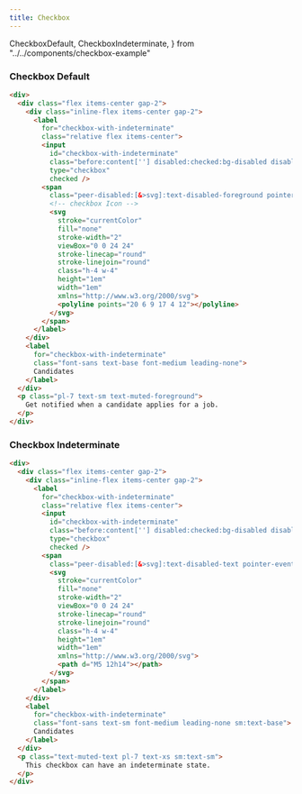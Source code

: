 ```yaml
---
title: Checkbox
---
```


  CheckboxDefault,
  CheckboxIndeterminate,
} from "../../components/checkbox-example"

### Checkbox Default

<CheckboxDefault />

```html title="checkbox.html"
<div>
  <div class="flex items-center gap-2">
    <div class="inline-flex items-center gap-2">
      <label
        for="checkbox-with-indeterminate"
        class="relative flex items-center">
        <input
          id="checkbox-with-indeterminate"
          class="before:content[''] disabled:checked:bg-disabled disabled:border-disabled border-main-foreground peer relative h-5 w-5 cursor-pointer appearance-none rounded-[4px] border transition-all checked:border-primary checked:bg-primary indeterminate:border-primary indeterminate:bg-primary disabled:cursor-default [&+span>svg]:text-primary-foreground"
          type="checkbox"
          checked />
        <span
          class="peer-disabled:[&>svg]:text-disabled-foreground pointer-events-none absolute left-2/4 top-2/4 -translate-x-2/4 -translate-y-2/4 opacity-0 transition-opacity peer-checked:opacity-100 peer-indeterminate:opacity-100">
          <!-- checkbox Icon -->
          <svg
            stroke="currentColor"
            fill="none"
            stroke-width="2"
            viewBox="0 0 24 24"
            stroke-linecap="round"
            stroke-linejoin="round"
            class="h-4 w-4"
            height="1em"
            width="1em"
            xmlns="http://www.w3.org/2000/svg">
            <polyline points="20 6 9 17 4 12"></polyline>
          </svg>
        </span>
      </label>
    </div>
    <label
      for="checkbox-with-indeterminate"
      class="font-sans text-base font-medium leading-none">
      Candidates
    </label>
  </div>
  <p class="pl-7 text-sm text-muted-foreground">
    Get notified when a candidate applies for a job.
  </p>
</div>
```

### Checkbox Indeterminate

<CheckboxIndeterminate />

```html title="checkbox-indeterminate.html"
<div>
  <div class="flex items-center gap-2">
    <div class="inline-flex items-center gap-2">
      <label
        for="checkbox-with-indeterminate"
        class="relative flex items-center">
        <input
          id="checkbox-with-indeterminate"
          class="before:content[''] disabled:checked:bg-disabled disabled:border-disabled border-main-text [&+span>svg]:text-primary-text peer relative h-5 w-5 cursor-pointer appearance-none rounded-[4px] border transition-all checked:border-primary checked:bg-primary indeterminate:border-primary indeterminate:bg-primary disabled:cursor-default"
          type="checkbox"
          checked />
        <span
          class="peer-disabled:[&>svg]:text-disabled-text pointer-events-none absolute left-2/4 top-2/4 -translate-x-2/4 -translate-y-2/4 opacity-0 transition-opacity peer-checked:opacity-100 peer-indeterminate:opacity-100">
          <svg
            stroke="currentColor"
            fill="none"
            stroke-width="2"
            viewBox="0 0 24 24"
            stroke-linecap="round"
            stroke-linejoin="round"
            class="h-4 w-4"
            height="1em"
            width="1em"
            xmlns="http://www.w3.org/2000/svg">
            <path d="M5 12h14"></path>
          </svg>
        </span>
      </label>
    </div>
    <label
      for="checkbox-with-indeterminate"
      class="font-sans text-sm font-medium leading-none sm:text-base">
      Candidates
    </label>
  </div>
  <p class="text-muted-text pl-7 text-xs sm:text-sm">
    This checkbox can have an indeterminate state.
  </p>
</div>
```
